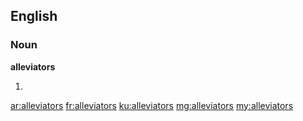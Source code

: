 ==English==

===Noun===
'''alleviators'''

# {{plural of|alleviator}}

[[ar:alleviators]]
[[fr:alleviators]]
[[ku:alleviators]]
[[mg:alleviators]]
[[my:alleviators]]